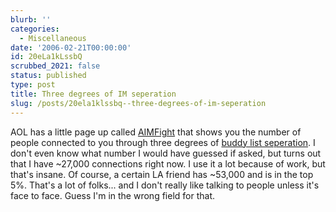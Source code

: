 ```yaml
---
blurb: ''
categories:
  - Miscellaneous
date: '2006-02-21T00:00:00'
id: 20eLa1kLssbQ
scrubbed_2021: false
status: published
type: post
title: Three degrees of IM seperation
slug: /posts/20ela1klssbq--three-degrees-of-im-seperation
---
```


AOL has a little page up called [AIMFight](http://aimfight.com/)
that shows you the number of people connected to you through three
degrees of
[buddy list seperation](http://aimfight.com/whatisaimfight.html). I
don't even know what number I would have guessed if asked, but
turns out that I have \~27,000 connections right now. I use it a
lot because of work, but that's insane. Of course, a certain LA
friend has \~53,000 and is in the top 5%. That's a lot of folks...
and I don't really like talking to people unless it's face to face.
Guess I'm in the wrong field for that.
